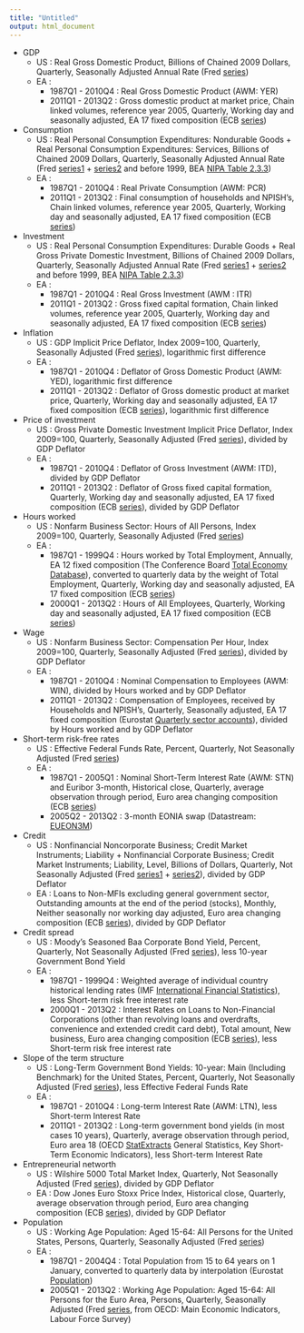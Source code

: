 ```yaml
---
title: "Untitled"
output: html_document
---
```


  * GDP
    * US : Real Gross Domestic Product, Billions of Chained 2009 Dollars, Quarterly, Seasonally Adjusted Annual Rate (Fred [series](http://research.stlouisfed.org/fred2/series/GDPC1))
    * EA :
      * 1987Q1 - 2010Q4 : Real Gross Domestic Product (AWM: YER)
      * 2011Q1 - 2013Q2 : Gross domestic product at market price, Chain linked volumes, reference year 2005, Quarterly, Working day and seasonally adjusted, EA 17 fixed composition (ECB [series](http://sdw.ecb.europa.eu/quickview.do?SERIES_KEY=119.ESA.Q.I6.Y.0000.B1QG00.1000.TTTT.L.U.A))
  * Consumption
    * US : Real Personal Consumption Expenditures: Nondurable Goods + Real Personal Consumption Expenditures: Services, Billions of Chained 2009 Dollars, Quarterly, Seasonally Adjusted Annual Rate (Fred [series1](http://research.stlouisfed.org/fred2/series/PCNDGC96) + [series2](http://research.stlouisfed.org/fred2/series/PCESVC96) and before 1999, BEA [NIPA Table 2.3.3](http://www.bea.gov/iTable/iTable.cfm?ReqID=9&step=1#reqid=9&step=1&isuri=1))
    * EA :
      * 1987Q1 - 2010Q4 : Real Private Consumption (AWM: PCR)
      * 2011Q1 - 2013Q2 : Final consumption of households and NPISH's, Chain linked volumes, reference year 2005, Quarterly, Working day and seasonally adjusted, EA 17 fixed composition (ECB [series](http://sdw.ecb.europa.eu/quickview.do?SERIES_KEY=119.ESA.Q.I6.Y.1415.P31000.0000.TTTT.L.U.A))
  * Investment
    * US : Real Personal Consumption Expenditures: Durable Goods + Real Gross Private Domestic Investment, Billions of Chained 2009 Dollars, Quarterly, Seasonally Adjusted Annual Rate (Fred [series1](http://research.stlouisfed.org/fred2/series/PCDGCC96) + [series2](http://research.stlouisfed.org/fred2/series/GPDIC1) and before 1999, BEA [NIPA Table 2.3.3](http://www.bea.gov/iTable/iTable.cfm?ReqID=9&step=1#reqid=9&step=1&isuri=1))
    * EA :
      * 1987Q1 - 2010Q4 : Real Gross Investment (AWM : ITR)
      * 2011Q1 - 2013Q2 : Gross fixed capital formation, Chain linked volumes, reference year 2005, Quarterly, Working day and seasonally adjusted, EA 17 fixed composition (ECB [series](http://sdw.ecb.europa.eu/quickview.do?SERIES_KEY=119.ESA.Q.I6.Y.1000.P51000.0000.TTTT.L.U.A))
  * Inflation
    * US : GDP Implicit Price Deflator, Index 2009=100, Quarterly, Seasonally Adjusted (Fred [series](http://research.stlouisfed.org/fred2/series/GDPDEF)), logarithmic first difference
    * EA :
      * 1987Q1 - 2010Q4 : Deflator of Gross Domestic Product (AWM: YED), logarithmic first difference
      * 2011Q1 - 2013Q2 : Deflator of Gross domestic product at market price, Quarterly, Working day and seasonally adjusted, EA 17 fixed composition (ECB [series](http://sdw.ecb.europa.eu/quickview.do?SERIES_KEY=119.ESA.Q.I6.Y.0000.B1QG00.1000.TTTT.D.U.I)), logarithmic first difference
  * Price of investment
    * US : Gross Private Domestic Investment Implicit Price Deflator, Index 2009=100, Quarterly, Seasonally Adjusted (Fred [series](http://research.stlouisfed.org/fred2/series/A006RD3Q086SBEA)), divided by GDP Deflator
    * EA :
      * 1987Q1 - 2010Q4 : Deflator of Gross Investment (AWM: ITD), divided by GDP Deflator
      * 2011Q1 - 2013Q2 : Deflator of Gross fixed capital formation, Quarterly, Working day and seasonally adjusted, EA 17 fixed composition (ECB [series](http://sdw.ecb.europa.eu/quickview.do?SERIES_KEY=119.ESA.Q.I6.Y.1000.P51000.0000.TTTT.D.U.I)), divided by GDP Deflator
  * Hours worked
    * US : Nonfarm Business Sector: Hours of All Persons, Index 2009=100, Quarterly, Seasonally Adjusted (Fred [series](http://research.stlouisfed.org/fred2/series/HOANBS))
    * EA :
      * 1987Q1 - 1999Q4 : Hours worked by Total Employment, Annually, EA 12 fixed composition (The Conference Board [Total Economy Database](http://www.conference-board.org/data/economydatabase/)), converted to quarterly data by the weight of Total Employment, Quarterly, Working day and seasonally adjusted, EA 17 fixed composition (ECB [series](http://sdw.ecb.europa.eu/quickview.do?SERIES_KEY=119.ESA.Q.I6.Y.1000.TOTEMP.0000.TTTT.N.P.A))
      * 2000Q1 - 2013Q2 : Hours of All Employees, Quarterly, Working day and seasonally adjusted, EA 17 fixed composition (ECB [series](http://sdw.ecb.europa.eu/quickview.do?SERIES_KEY=119.ESA.Q.I6.Y.1000.EMPLOY.0000.TTTT.N.H.A))
  * Wage
    * US : Nonfarm Business Sector: Compensation Per Hour, Index 2009=100, Quarterly, Seasonally Adjusted (Fred [series](http://research.stlouisfed.org/fred2/series/COMPNFB)), divided by GDP Deflator
    * EA :
      * 1987Q1 - 2010Q4 : Nominal Compensation to Employees (AWM: WIN), divided by Hours worked and by GDP Deflator
      * 2011Q1 - 2013Q2 : Compensation of Employees, received by Households and NPISH's, Quarterly, Seasonally adjusted, EA 17 fixed composition (Eurostat [Quarterly sector accounts](http://appsso.eurostat.ec.europa.eu/nui/show.do?dataset=nasq_nf_tr&lang=en)), divided by Hours worked and by GDP Deflator
  * Short-term risk-free rates
    * US : Effective Federal Funds Rate, Percent, Quarterly, Not Seasonally Adjusted (Fred [series](http://research.stlouisfed.org/fred2/series/DFF))
    * EA :
      * 1987Q1 - 2005Q1 : Nominal Short-Term Interest Rate (AWM: STN) and Euribor 3-month, Historical close, Quarterly, average observation through period, Euro area changing composition (ECB [series](http://sdw.ecb.europa.eu/quickview.do?SERIES_KEY=143.FM.Q.U2.EUR.RT.MM.EURIBOR3MD_.HSTA))
      * 2005Q2 - 2013Q2 : 3-month EONIA swap (Datastream: [EUEON3M](https://forms.thomsonreuters.com/datastream/))
  * Credit
    * US : Nonfinancial Noncorporate Business; Credit Market Instruments; Liability + Nonfinancial Corporate Business; Credit Market Instruments; Liability, Level, Billions of Dollars, Quarterly, Not Seasonally Adjusted (Fred [series1](http://research.stlouisfed.org/fred2/series/NNBTCMDODNS) + [series2](http://research.stlouisfed.org/fred2/series/TCMILBSNNCB)), divided by GDP Deflator
    * EA : Loans to Non-MFIs excluding general government sector, Outstanding amounts at the end of the period (stocks), Monthly, Neither seasonally nor working day adjusted, Euro area changing composition (ECB [series](http://sdw.ecb.europa.eu/quickview.do?SERIES_KEY=117.BSI.M.U2.N.U.A20.A.1.U2.2200.Z01.E)), divided by GDP Deflator
  * Credit spread
    * US : Moody's Seasoned Baa Corporate Bond Yield, Percent, Quarterly, Not Seasonally Adjusted (Fred [series](http://research.stlouisfed.org/fred2/series/BAA)), less 10-year Government Bond Yield
    * EA :
      * 1987Q1 - 1999Q4 : Weighted average of individual country historical lending rates (IMF [International Financial Statistics](http://elibrary-data.imf.org/FindDataReports.aspx?d=33061&e=169393)), less Short-term risk free interest rate
      * 2000Q1 - 2013Q2 : Interest Rates on Loans to Non-Financial Corporations (other than revolving loans and overdrafts, convenience and extended credit card debt), Total amount, New business, Euro area changing composition (ECB [series](http://sdw.ecb.europa.eu/quickview.do?node=9484266&SERIES_KEY=124.MIR.M.U2.B.A2A.A.R.A.2240.EUR.N)), less Short-term risk free interest rate
  * Slope of the term structure
    * US : Long-Term Government Bond Yields: 10-year: Main (Including Benchmark) for the United States, Percent, Quarterly, Not Seasonally Adjusted (Fred [series](http://research.stlouisfed.org/fred2/series/IRLTLT01USM156N)), less Effective Federal Funds Rate
    * EA :
      * 1987Q1 - 2010Q4 : Long-term Interest Rate (AWM: LTN), less Short-term Interest Rate
      * 2011Q1 - 2013Q2 : Long-term government bond yields (in most cases 10 years), Quarterly, average observation through period, Euro area 18 (OECD [StatExtracts](http://stats.oecd.org/) General Statistics, Key Short-Term Economic Indicators), less Short-term Interest Rate
  * Entrepreneurial networth
    * US : Wilshire 5000 Total Market Index, Quarterly, Not Seasonally Adjusted (Fred [series](http://research.stlouisfed.org/fred2/series/WILL5000IND)), divided by GDP Deflator
    * EA : Dow Jones Euro Stoxx Price Index, Historical close, Quarterly, average observation through period, Euro area changing composition (ECB [series](http://sdw.ecb.europa.eu/quickview.do?SERIES_KEY=143.FM.Q.U2.EUR.DS.EI.DJEURST.HSTA)), divided by GDP Deflator
  * Population
    * US : Working Age Population: Aged 15-64: All Persons for the United States, Persons, Quarterly, Seasonally Adjusted (Fred [series](http://research.stlouisfed.org/fred2/series/LFWA64TTUSQ647S))
    * EA :
      * 1987Q1 - 2004Q4 : Total Population from 15 to 64 years on 1 January, converted to quarterly data by interpolation (Eurostat [Population](http://appsso.eurostat.ec.europa.eu/nui/show.do?dataset=demo_pjanbroad&lang=en))
      * 2005Q1 - 2013Q2 : Working Age Population: Aged 15-64: All Persons for the Euro Area, Persons, Quarterly, Seasonally Adjusted (Fred [series](http://research.stlouisfed.org/fred2/series/LFWA64TTEZQ647S), from OECD: Main Economic Indicators, Labour Force Survey)
